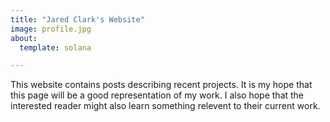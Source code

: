 ```yaml
---
title: "Jared Clark's Website"
image: profile.jpg
about:
  template: solana

---
```


This website contains posts describing recent projects. It is my hope that this page will be a good representation of my work. I also hope that the interested reader might also learn something relevent to their current work.
